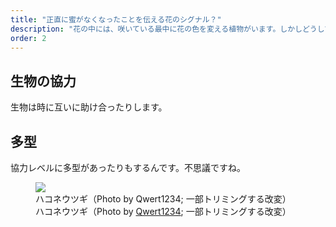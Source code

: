 ```yaml
---
title: "正直に蜜がなくなったことを伝える花のシグナル？"
description: "花の中には、咲いている最中に花の色を変える植物がいます。しかしどうしてそんなことをするのでしょう？"
order: 2
---
```


## 生物の協力
生物は時に互いに助け合ったりします。

## 多型
協力レベルに多型があったりもするんです。不思議ですね。

![ハコネウツギ（Photo by [Qwert1234](https://commons.wikimedia.org/wiki/File:Weigela_coraeensis_10.JPG); 一部トリミングする改変）](floral_color_change/Weigela_coraeensis_10_small.jpg)
